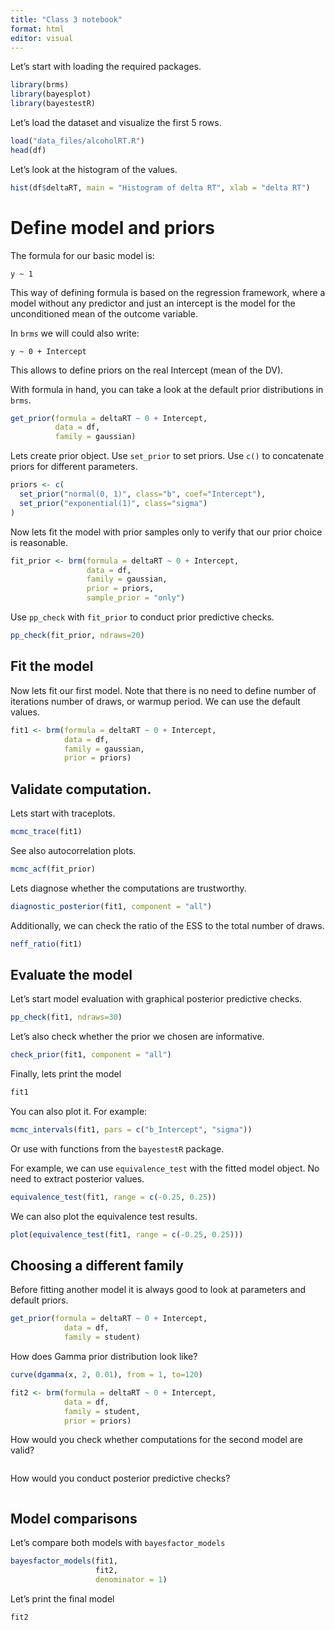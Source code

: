 ```yaml
---
title: "Class 3 notebook"
format: html
editor: visual
---
```


Let's start with loading the required packages.

```r
library(brms)
library(bayesplot)
library(bayestestR)
```


Let's load the dataset and visualize the first 5 rows.

```r
load("data_files/alcoholRT.R")
head(df)
```

Let's look at the histogram of the values. 

```r
hist(df$deltaRT, main = "Histogram of delta RT", xlab = "delta RT")
```

# Define model and priors

The formula for our basic model is:

```
y ~ 1
```
This way of defining formula is based on the regression framework, where a model without any predictor and just an intercept is the model for the unconditioned mean of the outcome variable.

In `brms` we will could also write:

```
y ~ 0 + Intercept
```

This allows to define priors on the real Intercept (mean of the DV).

With formula in hand, you can take a look at the default prior distributions in `brms`.

```r
get_prior(formula = deltaRT ~ 0 + Intercept,
          data = df,
          family = gaussian)
```

Lets create prior object. Use `set_prior` to set priors. Use `c()` to concatenate priors for different parameters. 

```r
priors <- c(
  set_prior("normal(0, 1)", class="b", coef="Intercept"),
  set_prior("exponential(1)", class="sigma")
)
```

Now lets fit the model with prior samples only to verify that our prior choice is reasonable.

```r
fit_prior <- brm(formula = deltaRT ~ 0 + Intercept,
                 data = df,
                 family = gaussian,
                 prior = priors,
                 sample_prior = "only")
```

Use `pp_check` with `fit_prior` to conduct prior predictive checks.

```r
pp_check(fit_prior, ndraws=20)
```

## Fit the model

Now lets fit our first model. Note that there is no need to define number of iterations number of draws, or warmup period. We can use the default values. 

```r
fit1 <- brm(formula = deltaRT ~ 0 + Intercept,
            data = df,
            family = gaussian,
            prior = priors)
```


## Validate computation.

Lets start with traceplots.

```r
mcmc_trace(fit1)
```


See also autocorrelation plots.

```r
mcmc_acf(fit_prior)
```

Lets diagnose whether the computations are trustworthy.

```r
diagnostic_posterior(fit1, component = "all")
```

Additionally, we can check the ratio of the ESS to the total number of draws.

```r
neff_ratio(fit1)
```

## Evaluate the model

Let's start model evaluation with graphical posterior predictive checks.

```r
pp_check(fit1, ndraws=30)
```

Let's also check whether the prior we chosen are informative.

```r
check_prior(fit1, component = "all")
```


Finally, lets print the model

```r
fit1
```

You can also plot it. For example:

```r
mcmc_intervals(fit1, pars = c("b_Intercept", "sigma"))
```

Or use with functions from the `bayestestR` package.

For example, we can use `equivalence_test` with the fitted model object. No need to extract posterior values.

```r
equivalence_test(fit1, range = c(-0.25, 0.25))
```

We can also plot the equivalence test results.

```r
plot(equivalence_test(fit1, range = c(-0.25, 0.25)))
```


## Choosing a different family

Before fitting another model it is always good to look at parameters and default priors.

```r
get_prior(formula = deltaRT ~ 0 + Intercept,
            data = df,
            family = student)
```

How does Gamma prior distribution look like?

```r
curve(dgamma(x, 2, 0.01), from = 1, to=120)
```


```r
fit2 <- brm(formula = deltaRT ~ 0 + Intercept,
            data = df,
            family = student,
            prior = priors)
```


How would you check whether computations for the second model are valid?

```r

```

How would you conduct posterior predictive checks?

```r

```


## Model comparisons

Let's compare both models with `bayesfactor_models`

```r
bayesfactor_models(fit1, 
                   fit2, 
                   denominator = 1)
```


Let's print the final model

```r
fit2
```


